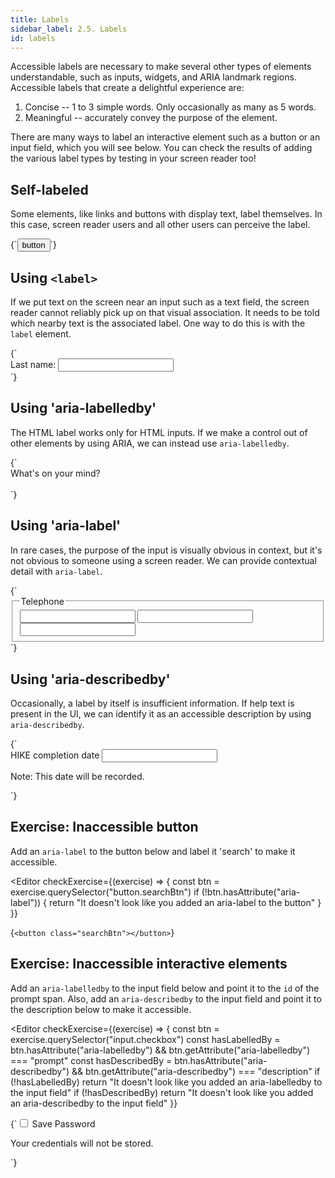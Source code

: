 ```yaml
---
title: Labels
sidebar_label: 2.5. Labels
id: labels
---
```


Accessible labels are necessary to make several other types of elements
understandable, such as inputs, widgets, and ARIA landmark regions.
Accessible labels that create a delightful experience are:

1. Concise -- 1 to 3 simple words. Only occasionally as many as 5 words.
1. Meaningful -- accurately convey the purpose of the element.

There are many ways to label an interactive element such as a button or an input field, which you will see below. You can check the results of adding the various label types by testing in your screen reader too!

## Self-labeled

Some elements, like links and buttons with display text, label themselves. In this case, screen reader users and all other users can perceive the label.


<Editor>
  {`<button>
  button
</button>`}
</Editor>

## Using `<label>`

If we put text on the screen near an input such as a text field, the screen reader cannot reliably pick up on that visual association. It needs to be told which nearby text is the associated label. One way to do this is with the `label` element.

<Editor>
  {`<div>
  <label for="lastName">Last name:</label>
  <input id="lastName" type="text" />
</div>`}
</Editor>

## Using 'aria-labelledby'

The HTML label works only for HTML inputs. If we make a control out of other elements by using ARIA, we can instead use `aria-labelledby`.

<Editor>
  {`<div>
  <div id="status">What's on your mind?</div>
  <div
    aria-labelledby="status"
    contenteditable
    id="composer"
    role="textbox"
  ></div>
</div>`}
</Editor>

## Using 'aria-label'

In rare cases, the purpose of the input is visually obvious in context, but it's not obvious to someone using a screen reader. We can provide contextual detail with `aria-label`.

<Editor>
  {`<fieldset>
  <legend>Telephone</legend>
  <input id="one" type="number" aria-label="Area Code" />
  <input type="number" aria-label="Exchange Code" />
  <input type="number" aria-label="Line Number" />
</fieldset>`}
</Editor>

## Using 'aria-describedby'

Occasionally, a label by itself is insufficient information. If help text is present in the UI, we can identify it as an accessible description by using `aria-describedby`.

<Editor>
  {`<div>
  <label for="hikeDate">HIKE completion date</label>
  <input id="hikeDate" aria-describedby="dateFormat" type="text" />
  <p id="dateFormat">Note: This date will be recorded.</p>
</div>`}
</Editor>

## Exercise: Inaccessible button

Add an `aria-label` to the button below and label it 'search' to make it accessible.

<Editor
  checkExercise={(exercise) => {
    const btn = exercise.querySelector("button.searchBtn")
    if (!btn.hasAttribute("aria-label")) {
      return "It doesn't look like you added an aria-label to the button"
    }
  }}
>
  {`<button class="searchBtn"></button>`}
</Editor>

## Exercise: Inaccessible interactive elements

Add an `aria-labelledby` to the input field below and point it to the `id` of the prompt span.
Also, add an `aria-describedby` to the input field and point it to the description below to
make it accessible.

<Editor
  checkExercise={(exercise) => {
    const btn = exercise.querySelector("input.checkbox")
    const hasLabelledBy =
      btn.hasAttribute("aria-labelledby") &&
      btn.getAttribute("aria-labelledby") === "prompt"
    const hasDescribedBy =
      btn.hasAttribute("aria-describedby") &&
      btn.getAttribute("aria-describedby") === "description"
    if (!hasLabelledBy)
      return "It doesn't look like you added an aria-labelledby to the input field"
    if (!hasDescribedBy)
      return "It doesn't look like you added an aria-describedby to the input field"
  }}
>
  {`<input type="checkbox" class="checkbox" />
<span id="prompt">Save Password</span>
<p id="description">Your credentials will not be stored.</p>`}
</Editor>
